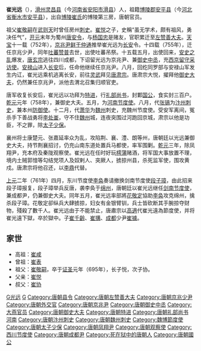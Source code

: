 '''崔光远'''（{{bd|？||761年||catIdx=C}}），[[滑州|滑州]][[灵昌县|灵昌县]]（今[[河南省|河南省]][[安阳市|安阳市]][[滑县|滑县]]）人，祖籍[[博陵郡|博陵郡]][[安平县|安平县]]（今[[河北省|河北省]][[衡水市|衡水市]][[安平县|安平县]]），出自[[博陵崔氏|博陵崔氏]]的博陵第三房，唐朝官员。

祖父[[崔敬嗣|崔敬嗣]]在[[武则天|武则天]]时曾任房州[[刺史|刺史]]。[[崔悦|崔悦]]之子，史稱“虽无学术，颇有祖风，勇决任气”，[[开元|开元]]末年为蜀州[[唐安县|唐安]][[县令|令]]，与[[杨国忠|杨国忠]]是赌友，官职累迁至[[左赞善大夫|左赞善大夫]]。[[天宝_(唐朝)|天宝]]十一载（752年），[[京兆尹|京兆尹]][[鲜于仲通|鲜于仲通]]推举崔光远为[[长安县|长安]]令。十四载（755年），迁任京兆少尹，同年[[吐蕃|吐蕃]][[赞普|赞普]]去世，出使吐蕃吊祭。十五载五月，出使回来，[[安史之乱|安史之乱]]爆发，[[唐玄宗|唐玄宗]]逃往四川成都，下诏留光远为京兆尹、兼[[御史中丞|御史中丞]]，充[[西京留守|西京留守]][[采访使|采访使]]。[[安禄山|安禄山]]进入[[唐长安城|长安]]后，任命他继续任京兆尹。八月，回纥同罗部与安禄山军发生内讧，崔光远乘机逃离长安，前往[[灵武|灵武]]拜见[[唐肃宗|唐肃宗]]。唐肃宗大悦，擢拜他[[御史大夫|御史大夫]]，仍然兼任京兆尹，派他去渭北召集归顺官吏。

唐军收复长安后，崔光远以功拜为[[特进|特进]]，行[[礼部尚书|礼部尚书]]，封鄴[[国公|国公]]，食实封三百户。[[乾元_(唐朝)|乾元]]元年（758年），兼御史大夫。五月，为[[河南节度使|河南节度使]]。八月，代[[张镐|张镐]]为[[汴州|汴州]][[刺史|刺史]]，兼本州[[防御使|防御使]]。十二月，代[[萧华_(唐朝)|萧华]]为[[魏州|魏州]]刺史，充魏州节度使。受安军离间，冤杀手下善战勇将[[李处崟|李处崟]]，守不住[[魏州|魏州]]城，连夜突围过河跑回京城，肃宗以他是功臣，不之罪，除[[太子少保|太子少保]]。

襄州将士康楚元、张嘉延率众为乱，攻陷荆、襄、澧、朗等州，唐朝廷以光远兼御史大夫，持节荆襄招讨，仍充山南东道处置兵马都使，率军围剿。[[乾元_(唐朝)|乾元]]三年，除凤翔尹，充本府及秦陇观察使。崔光远在任时好玩[[樗蒲|樗蒲]]赌酒，将军国大事放置不理，境内土贼郭愔等勾结党项人及奴剌人、突厥人，掳掠州县，杀死监军使，围攻黄戍。唐肃宗将他召还，以[[李鼎|李鼎]]代替。

[[上元_(唐肅宗)|上元]]二年（761年）四月，东川节度使[[李奂|李奂]]奏请撤换剑南节度使[[段子璋|段子璋]]，由此招来段子璋报复，段子璋举兵反唐，袭李奂于[[绵州|绵州]]，唐朝廷以崔光远继任[[剑南节度使|剑南节度使]]，兼成都尹，仍兼御史大夫。同年五月，崔光远率部將[[花敬定|花敬定]]協助[[李奂|李奂]]攻克绵州，擒杀段子璋。花敬定卻纵兵大肆掳掠，妇女有金银臂钏，兵士皆砍断其手腕掠夺财物，殘殺了數千人。崔光远由于不能禁止，唐肅宗以[[高適|高適]]代崔光遠為節度使，并将崔光遠下獄，卒於獄中。子[[崔千齡|崔千齡]]、[[崔搆|崔搆]]、[[成都|成都]]少尹[[崔據|崔據]]。

==家世==
* 高祖：[[崔咸|崔咸]]
* 曾祖：[[崔表|崔表]]
* 祖父：[[崔敬嗣|崔敬嗣]]，卒于[[证圣|证圣]]元年（695年），长子悦，次子协。
* 父亲：[[崔悦|崔悦]]
* 叔父：[[崔协|崔协]]

{{DEFAULTSORT:C}}

[[Category:博陵崔氏|G光远]]
[[Category:崔姓|G]]
[[Category:唐朝县令|Category:唐朝县令]]
[[Category:唐朝左赞善大夫|Category:唐朝左赞善大夫]]
[[Category:唐朝京兆少尹|Category:唐朝京兆少尹]]
[[Category:唐朝外交官|Category:唐朝外交官]]
[[Category:唐朝京兆尹|Category:唐朝京兆尹]]
[[Category:唐朝御史中丞|Category:唐朝御史中丞]]
[[Category:大燕官员|Category:大燕官员]]
[[Category:唐朝御史大夫|Category:唐朝御史大夫]]
[[Category:唐朝特进|Category:唐朝特进]]
[[Category:唐朝礼部尚书|Category:唐朝礼部尚书]]
[[Category:宣武軍節度使|河南]]
[[Category:唐朝汴州刺史|Category:唐朝汴州刺史]]
[[Category:唐朝魏州刺史|Category:唐朝魏州刺史]]
[[Category:魏博節度使|Category:魏博節度使]]
[[Category:唐朝太子少保|Category:唐朝太子少保]]
[[Category:唐朝凤翔尹|Category:唐朝凤翔尹]]
[[Category:唐朝观察使|Category:唐朝观察使]]
[[Category:西川节度使|Category:西川节度使]]
[[Category:唐朝成都尹|Category:唐朝成都尹]]
[[Category:死在狱中的唐朝人|Category:死在狱中的唐朝人]]
[[Category:唐朝國公|Category:唐朝國公]]